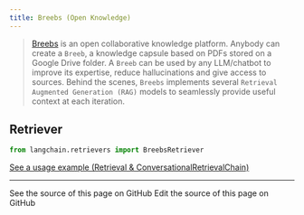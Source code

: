 ```yaml
---
title: Breebs (Open Knowledge)
---
```


>[Breebs](https://www.breebs.com/) is an open collaborative knowledge platform.
>Anybody can create a `Breeb`, a knowledge capsule based on PDFs stored on a Google Drive folder.
>A `Breeb` can be used by any LLM/chatbot to improve its expertise, reduce hallucinations and give access to sources.
>Behind the scenes, `Breebs` implements several `Retrieval Augmented Generation (RAG)` models
> to seamlessly provide useful context at each iteration.

## Retriever

```python
from langchain.retrievers import BreebsRetriever
```

[See a usage example (Retrieval & ConversationalRetrievalChain)](/oss/python/integrations/retrievers/breebs)

---

<CardGroup cols={2}>
  <Card title="View Source" icon="eye" href="https://github.com/langchain-ai/docs/blob/main/src/oss/python/integrations/providers/breebs.mdx">
    See the source of this page on GitHub
  </Card>
  <Card title="Edit Source" icon="pen-to-square" href="https://github.com/langchain-ai/docs/edit/main/src/oss/python/integrations/providers/breebs.mdx">
    Edit the source of this page on GitHub
  </Card>
</CardGroup>
